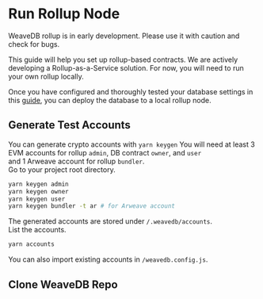 
# Run Rollup Node

<Callout type="warning" emoji="⚠️">
WeaveDB rollup is in early development. Please use it with caution and check for bugs.
</Callout>

This guide will help you set up rollup-based contracts. We are actively developing a Rollup-as-a-Service solution. For now, you will need to run your own rollup locally.

Once you have configured and thoroughly tested your database settings in this [guide](/development/run-local-test), you can deploy the database to a local rollup node.

## Generate Test Accounts

You can generate crypto accounts with `yarn keygen`
You will need at least 3 EVM accounts for rollup `admin`, DB contract `owner`, and `user`  
and 1 Arweave account for rollup `bundler`.  
Go to your project root directory.

```bash copy
yarn keygen admin
yarn keygen owner
yarn keygen user
yarn keygen bundler -t ar # for Arweave account
```

The generated accounts are stored under `/.weavedb/accounts`.  
List the accounts.

```bash
yarn accounts
```

You can also import existing accounts in `/weavedb.config.js`.

## Clone WeaveDB Repo